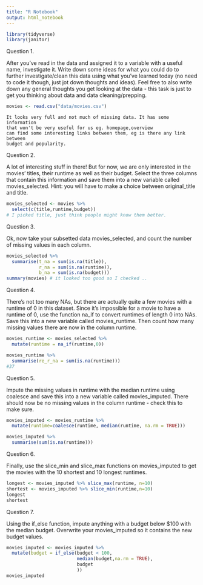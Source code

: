 ```yaml
---
title: "R Notebook"
output: html_notebook
---
```

```r
library(tidyverse)
library(janitor)
```

Question 1.

After you’ve read in the data and assigned it to a variable with a useful name, investigate it. Write down some ideas for what you could do to further investigate/clean this data using what you’ve learned today (no need to code it though, just jot down thoughts and ideas). Feel free to also write down any general thoughts you get looking at the data - this task is just to get you thinking about data and data cleaning/prepping.

```r
movies <- read.csv("data/movies.csv")
```

```
It looks very full and not much of missing data. It has some information
that won't be very useful for us eg. homepage,overview
can find some interesting links between them, eg is there any link between  
budget and popularity. 
```



Question 2.

A lot of interesting stuff in there! But for now, we are only interested in the movies’ titles, their runtime as well as their budget. Select the three columns that contain this information and save them into a new variable called movies_selected. Hint: you will have to make a choice between original_title and title.

```r
movies_selected <- movies %>% 
  select(c(title,runtime,budget))
# I picked title, just think people might know them better. 
```


Question 3.

Ok, now take your subsetted data movies_selected, and count the number of missing values in each column.
```r
movies_selected %>% 
  summarise(t_na = sum(is.na(title)),
            r_na = sum(is.na(runtime)),
            b_na = sum(is.na(budget)))
summary(movies) # it looked too good so I checked ..
```



Question 4.

There’s not too many NAs, but there are actually quite a few movies with a runtime of 0 in this dataset. Since it’s impossible for a movie to have a runtime of 0, use the function na_if to convert runtimes of length 0 into NAs. Save this into a new variable called movies_runtime. Then count how many missing values there are now in the column runtime.
```r
movies_runtime <- movies_selected %>% 
  mutate(runtime = na_if(runtime,0)) 

movies_runtime %>% 
  summarise(re_r_na = sum(is.na(runtime)))
#37 

```



Question 5.

Impute the missing values in runtime with the median runtime using coalesce and save this into a new variable called movies_imputed. There should now be no missing values in the column runtime - check this to make sure.

```r
movies_imputed <- movies_runtime %>% 
  mutate(runtime=coalesce(runtime, median(runtime, na.rm = TRUE)))

movies_imputed %>% 
  summarise(sum(is.na(runtime)))
```


Question 6.

Finally, use the slice_min and slice_max functions on movies_imputed to get the movies with the 10 shortest and 10 longest runtimes.

```r
longest <- movies_imputed %>% slice_max(runtime, n=10)
shortest <- movies_imputed %>% slice_min(runtime,n=10)
longest
shortest
```

Question 7.

Using the if_else function, impute anything with a budget below $100 with the median budget. Overwrite your movies_imputed so it contains the new budget values.

```r
movies_imputed <- movies_imputed %>% 
  mutate(budget = if_else(budget < 100,
                          median(budget,na.rm = TRUE),
                          budget
                          ))
movies_imputed
```

